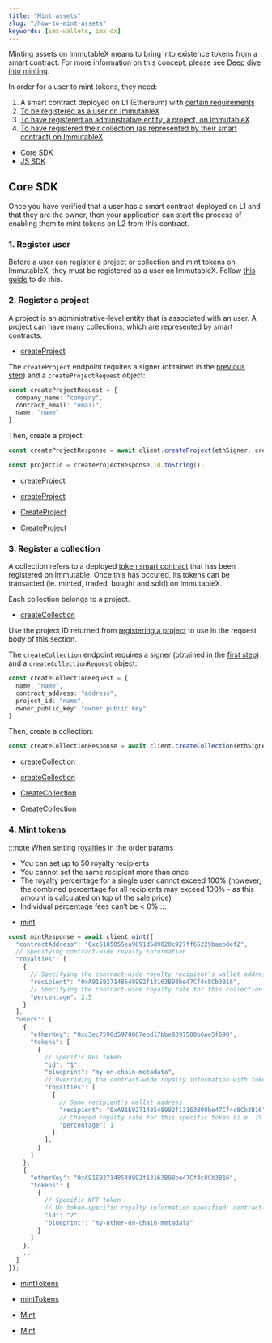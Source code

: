 ```yaml
---
title: "Mint assets"
slug: "/how-to-mint-assets"
keywords: [imx-wallets, imx-dx]
---
```



Minting assets on ImmutableX means to bring into existence tokens from a smart contract. For more information on this concept, please see [Deep dive into minting](./deep-dive-minting).

In order for a user to mint tokens, they need:
1. A smart contract deployed on L1 (Ethereum) with [certain requirements](./launch-collection/smart-contract-requirements)
2. [To be registered as a user on ImmutableX](#1-register-user)
3. [To have registered an administrative entity, a project, on ImmutableX](#2-register-a-project)
4. [To have registered their collection (as represented by their smart contract) on ImmutableX](#3-register-a-collection)

<ListAdmonition label="Guides">
    <ul>
        <li><a href="#core-sdk">Core SDK</a></li>
        <li><a href="./minting-with-royalties">JS SDK</a></li>
    </ul>
</ListAdmonition>

## Core SDK

Once you have verified that a user has a smart contract deployed on L1 and that they are the owner, then your application can start the process of enabling them to mint tokens on L2 from this contract.

### 1. Register user
Before a user can register a project or collection and mint tokens on ImmutableX, they must be registered as a user on ImmutableX. Follow [this guide](./how-to-register-users) to do this.

### 2. Register a project
A project is an administrative-level entity that is associated with an user. A project can have many collections, which are represented by smart contracts.

<Tabs>
  <TabItem value="typescript" label="Typescript Core SDK">

  <ListAdmonition label="SDK reference">
      <ul>
          <li><a href="https://docs.x.immutable.com/sdk-references/core-sdk-ts/1.0.0-beta.3/classes/immutablex.immutablex#createProject">createProject</a></li>
      </ul>
  </ListAdmonition>

The `createProject` endpoint requires a signer (obtained in the [previous step](#1-register-user)) and a `createProjectRequest` object:
```ts
const createProjectRequest = {
  company_name: "company",
  contract_email: "email",
  name: "name"
}
```

Then, create a project:
```ts
const createProjectResponse = await client.createProject(ethSigner, createProjectRequest);

const projectId = createProjectResponse.id.toString();
```
  </TabItem>
  <TabItem value="kotlin" label="Kotlin (JVM) Core SDK">

  <ListAdmonition label="SDK reference">
      <ul>
          <li><a href="https://docs.x.immutable.com/sdk-references/core-sdk-kotlin/0-6-0/imx-core-sdk-kotlin-jvm/com.immutable.sdk.api/-projects-api/create-project.html">createProject</a></li>
      </ul>
  </ListAdmonition>

  </TabItem>
  <TabItem value="Swift" label="Swift Core SDK">

  <ListAdmonition label="SDK reference">
      <ul>
          <li><a href="https://docs.x.immutable.com/sdk-references/core-sdk-swift/0-4-0/documentation/immutablexcore/projectsapi/createproject(imxsignature:imxtimestamp:createprojectrequest:)">createProject</a></li>
      </ul>
  </ListAdmonition>

  </TabItem>
  <TabItem value="go" label="Golang Core SDK">

  <ListAdmonition label="SDK reference">
      <ul>
          <li><a href="https://pkg.go.dev/github.com/immutable/imx-core-sdk-golang@v0.2.1/imx#Client.CreateProject">CreateProject</a></li>
      </ul>
  </ListAdmonition>

  <ListAdmonition label="Example">
      <ul>
          <li><a href="https://github.com/immutable/imx-core-sdk-golang/blob/main/imx/examples/project/main.go#L17-L26">CreateProject</a></li>
      </ul>
  </ListAdmonition>

  </TabItem>
</Tabs>

### 3. Register a collection
A collection refers to a deployed [token smart contract](https://docs.openzeppelin.com/contracts/4.x/tokens) that has been registered on Immutable. Once this has occured, its tokens can be transacted (ie. minted, traded, bought and sold) on ImmutableX.

Each collection belongs to a project.

<Tabs>
  <TabItem value="typescript" label="Typescript Core SDK">

  <ListAdmonition label="SDK reference">
      <ul>
          <li><a href="https://docs.x.immutable.com/sdk-references/core-sdk-ts/1.0.0-beta.3/classes/immutablex.immutablex#createCollection">createCollection</a></li>
      </ul>
  </ListAdmonition>

Use the project ID returned from [registering a project](#2-register-a-project) to use in the request body of this section.

The `createCollection` endpoint requires a signer (obtained in the [first step](#1-register-user)) and a `createCollectionRequest` object:
```ts
const createCollectionRequest = {
  name: "name",
  contract_address: "address",
  project_id: "name",
  owner_public_key: "owner public key"
}
```

Then, create a collection:
```ts
const createCollectionResponse = await client.createCollection(ethSigner, createCollectionRequest);
```
  </TabItem>
  <TabItem value="kotlin" label="Kotlin (JVM) Core SDK">

  <ListAdmonition label="SDK reference">
      <ul>
          <li><a href="https://docs.x.immutable.com/sdk-references/core-sdk-kotlin/0-6-0/imx-core-sdk-kotlin-jvm/com.immutable.sdk.api/-collections-api/create-collection.html">createCollection</a></li>
      </ul>
  </ListAdmonition>

  </TabItem>
  <TabItem value="Swift" label="Swift Core SDK">

  <ListAdmonition label="SDK reference">
      <ul>
          <li><a href="https://docs.x.immutable.com/sdk-references/core-sdk-swift/0-4-0/documentation/immutablexcore/collectionsapi/createcollection(imxsignature:imxtimestamp:createcollectionrequest:)">createCollection</a></li>
      </ul>
  </ListAdmonition>

  </TabItem>
  <TabItem value="go" label="Golang Core SDK">

  <ListAdmonition label="SDK reference">
      <ul>
          <li><a href="https://pkg.go.dev/github.com/immutable/imx-core-sdk-golang@v0.2.1/imx#Client.CreateCollection">CreateCollection</a></li>
      </ul>
  </ListAdmonition>

  <ListAdmonition label="Example">
      <ul>
          <li><a href="https://github.com/immutable/imx-core-sdk-golang/blob/main/imx/examples/collection/main.go">CreateCollection</a></li>
      </ul>
  </ListAdmonition>

  </TabItem>
</Tabs>

### 4. Mint tokens

:::note When setting [royalties](./fees) in the order params
* You can set up to 50 royalty recipients
* You cannot set the same recipient more than once
* The royalty percentage for a single user cannot exceed 100% (however, the combined percentage for all recipients may exceed 100% - as this amount is calculated on top of the sale price)
* Individual percentage fees can’t be < 0%
:::

<Tabs>
  <TabItem value="typescript" label="Typescript Core SDK">

  <ListAdmonition label="SDK reference">
      <ul>
          <li><a href="https://docs.x.immutable.com/sdk-references/core-sdk-ts/1.0.0-beta.3/classes/immutablex.immutablex#mint">mint</a></li>
      </ul>
  </ListAdmonition>

```ts
const mintResponse = await client.mint({
  "contractAddress": "0xc6185055ea9891d5d9020c927ff65229baebdef2",
  // Specifying contract-wide royalty information
  "royalties": [
    {
      // Specifying the contract-wide royalty recipient's wallet address
      "recipient": "0xA91E927148548992f13163B98be47Cf4c8Cb3B16",
      // Specifying the contract-wide royalty rate for this collection
      "percentage": 2.5
    }
  ],
  "users": [
    {
      "etherKey": "0xc3ec7590d5970867ebd17bbe8397500b6ae5f690",
      "tokens": [
        {
          // Specific NFT token
          "id": "1",
          "blueprint": "my-on-chain-metadata",
          // Overriding the contract-wide royalty information with token-specific royalty information
          "royalties": [
            {
              // Same recipient's wallet address
              "recipient": "0xA91E927148548992f13163B98be47Cf4c8Cb3B16",
              // Changed royalty rate for this specific token (i.e. 1% instead of the default 2.5%)                        
              "percentage": 1
            }
          ],
        }
      ]
    },
    {
      "etherKey": "0xA91E927148548992f13163B98be47Cf4c8Cb3B16",
      "tokens": [
        {
          // Specific NFT token
          // No token-specific royalty information specified; contract-wide royalty infromation will be used
          "id": "2",
          "blueprint": "my-other-on-chain-metadata"
        }
      ]
    },
    ...
  ]
});
```
  </TabItem>
  <TabItem value="kotlin" label="Kotlin (JVM) Core SDK">

  <ListAdmonition label="SDK reference">
      <ul>
          <li><a href="https://docs.x.immutable.com/sdk-references/core-sdk-kotlin/0-6-0/imx-core-sdk-kotlin-jvm/com.immutable.sdk.api/-mints-api/mint-tokens.html">mintTokens</a></li>
      </ul>
  </ListAdmonition>

  </TabItem>
  <TabItem value="Swift" label="Swift Core SDK">

  <ListAdmonition label="SDK reference">
      <ul>
          <li><a href="https://docs.x.immutable.com/sdk-references/core-sdk-swift/0-4-0/documentation/immutablexcore/mintsapi/minttokens(minttokensrequestv2:)">mintTokens</a></li>
      </ul>
  </ListAdmonition>

  </TabItem>
  <TabItem value="go" label="Golang Core SDK">

  <ListAdmonition label="SDK reference">
      <ul>
          <li><a href="https://pkg.go.dev/github.com/immutable/imx-core-sdk-golang@v0.2.1/imx#Client.Mint">Mint</a></li>
      </ul>
  </ListAdmonition>

  <ListAdmonition label="Example">
      <ul>
          <li><a href="https://github.com/immutable/imx-core-sdk-golang/blob/main/imx/examples/minting/main.go">Mint</a></li>
      </ul>
  </ListAdmonition>
  </TabItem>
</Tabs>